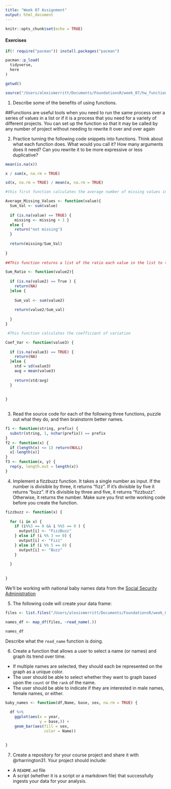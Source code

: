 ```yaml
---
title: "Week 07 Assignment"
output: html_document
---
```


```r
knitr::opts_chunk$set(echo = TRUE)
```

#### Exercises

```r
if(! require("pacman")) install.packages("pacman")

pacman::p_load(
  tidyverse,
  here
)

getwd()

source("/Users/alexismerritt/Documents/FoundationsR/week_07/hw_functions.R")
```

1.  Describe some of the benefits of using functions.

##Functions are useful tools when you need to run the same process over a series of values in a list or if it is a process that you need for a variety of different projects. You can set up the function so that it may be called by any number of project without needing to rewrite it over and over again

2.  Practice turning the following code snippets into functions. Think about what each function does. What would you call it? How many arguments does it need? Can you rewrite it to be more expressive or less duplicative?

```r
mean(is.na(x))

x / sum(x, na.rm = TRUE)

sd(x, na.rm = TRUE) / mean(x, na.rm = TRUE)
```

```r
#this first function calculates the average number of missing values in a set

Average_Missing_Values <- function(value){
  Sum_Val <- sum(value)
  
  if (is.na(value) == TRUE) {
    missing <- missing + 1 }
  else {
    return("not missing")
  }
  
  return(missing/Sum_Val)
  
}
 
##This function returns a list of the ratio each value in the list to the sum of the list

Sum_Ratio <- function(value2){
  
  if (is.na(value2) == True ) {
    return(NA)
  }else {
    
    Sum_val <- sum(value2)
    
    return(value2/Sum_val)
    
  }
}

 #This function calculates the coefficient of variation

Coef_Var <- function(value3) {
  
  if (is.na(value3) == TRUE) {
    return(NA)
  }else {
    std = sd(value3)
    avg = mean(value3)
    
    return(std/avg)
  }
  
  
}
  
```


3.  Read the source code for each of the following three functions, puzzle out what they do, and then brainstorm better names.

```r
f1 <- function(string, prefix) {
  substr(string, 1, nchar(prefix)) == prefix
}
f2 <- function(x) {
  if (length(x) <= 1) return(NULL)
  x[-length(x)]
}
f3 <- function(x, y) {
  rep(y, length.out = length(x))
}
```



4.  Implement a fizzbuzz function. It takes a single number as input. If the number is divisible by three, it returns "fizz". If it's divisible by five it returns "buzz". If it's divisible by three and five, it returns "fizzbuzz". Otherwise, it returns the number. Make sure you first write working code before you create the function.

```r
fizzbuzz <- function(x) {
  
  for (i in x) {
    if (i%%3 == 0 && i %%5 == 0 ) {
      output[i] <- "FizzBuzz"
    } else if (i %% 3 == 0) {
      output[i] <- "Fizz"
    } else if (i %% 5 == 0) {
      output[i] <- "Buzz"
    }
    
  }
  
  
}
```


We'll be working with national baby names data from the [Social Security Administration](https://www.ssa.gov/oact/babynames/limits.html)

5. The following code will create your data frame:

```r
files <- list.files("/Users/alexismerritt/Documents/FoundationsR/week_07/Data", pattern = "\\.txt", full.names = T)

names_df <- map_df(files, ~read_name(.))
```

```r
names_df
```

Describe what the `read_name` function is doing.

6.  Create a function that allows a user to select a name (or names) and graph its trend over time.

* If multiple names are selected, they should each be represented on the graph as a unique color.
* The user should be able to select whether they want to graph based upon the `count` or the `rank` of the name.
* The user should be able to indicate if they are interested in male names, female names, or either.

```r
baby_names <- function(df,Name, base, sex, na.rm = TRUE) {
  
  df %>% 
    ggplot(aes(x = year,
               y = base,)) +
    geom_bar(aes(fill = sex,
                 color = Name))
  
  
}
```


7. Create a repository for your course project and share it with @rharrington31. Your project should include:

* A `README.md` file
* A script (whether it is a script or a markdown file) that successfully ingests your data for your analysis.
